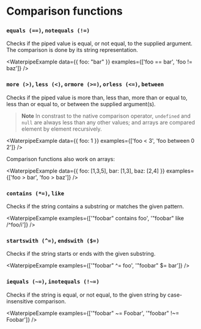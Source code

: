 <Module name="waterpipe" />

# Comparison functions

### `equals (==)`, `notequals (!=)`

Checks if the piped value is equal, or not equal, to the supplied argument.
The comparison is done by its string representation.

<WaterpipeExample
    data={{ foo: "bar" }}
    examples={['foo == bar', 'foo != baz']}
/>

### `more (>)`, `less (<)`, `ormore (>=)`, `orless (<=)`, `between`

Checks if the piped value is more than, less than, more than or equal to, less than or equal to,
or between the supplied argument(s).

> **Note**
  In constrast to the native comparison operator, `undefined` and `null` are always less than any other values; and arrays are compared element by element recursively.

<WaterpipeExample
    data={{ foo: 1 }}
    examples={['foo < 3', 'foo between 0 2']}
/>

Comparison functions also work on arrays:

<WaterpipeExample
    data={{ foo: [1,3,5], bar: [1,3], baz: [2,4] }}
    examples={['foo > bar', 'foo > baz']}
/>

### `contains (*=)`, `like`

Checks if the string contains a substring or matches the given pattern.

<WaterpipeExample
    examples={['"foobar" contains foo', '"foobar" like /^foo/i']}
/>

### `startswith (^=)`, `endswith ($=)`

Checks if the string starts or ends with the given substring.

<WaterpipeExample
    examples={['"foobar" ^= foo', '"foobar" $= bar']}
/>

### `iequals (~=)`, `inotequals (!~=)`

Checks if the string is equal, or not equal, to the given string by case-insensitive comparison.

<WaterpipeExample
    examples={['"foobar" ~= Foobar', '"foobar" !~= Foobar']}
/>
